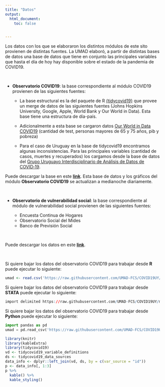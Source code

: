 ```yaml
---
title: "Datos"
output:
  html_document:
    toc: false
 

---
```


Los datos con los que se elaboraron los distintos módulos de este sito provienen de distintas fuentes. La UMAD elaboró, a partir de distintas bases de datos una base de datos que tiene en conjunto las principales variables que hasta el día de hoy hay disponible sobre el estado de la pandemia de COVID19.    

<br />


+ __Observatorio COVID19__: la base correspondiente al módulo COVID19 provienen de las siguientes fuentes:

    * La base estructural es la del paquete de R [{tidycovid19}](https://github.com/joachim-gassen/tidycovid19) que provee un merge de datos de las siguientes fuentes (Johns Hopkins University, Google, Apple, World Bank y Our World in Data). Esta base tiene una estructura de día-país.
    
    * Adicionalmente a esta base se cargaron datos [Our World in Data COVID19](https://ourworldindata.org/coronavirus) (cantidad de test, personas mayores de 65 y 75 años, pib y pobreza)
    
    * Para el caso de Uruguay en la base de tidycovid19 encontramos algunas inconsistencias. Para las principales variables (cantidad de casos, muertes y recuperados) los cargamos desde la base de datos del [Grupo Uruguayo Interdisciplinario de Análisis de Datos de COVID‑19](https://guiad-covid.github.io/).
<br />

Puede descargar la base en este [__link__](https://github.com/UMAD-FCS/COVID19UY/tree/master/download-data). Esta base de datos y los gráficos del módulo __Observatorio COVID19__ se actualizan a medianoche diariamente.

<br />    

+ __Observatorio de vulnerabilidad social__: la base correspondiente al módulo de vulnerabilidad social provienen de las siguientes fuentes:

    * Encuesta Continua de Hogares
    * Observatorio Social del Mides
    * Banco de Previsión Social



<br />

Puede descargar los datos en este [__link__](https://drive.google.com/file/d/1KVXk4Yc-DxpQxVhOAcxv2I4xPhTNfjrp/view?usp=sharing). 

<br />


Si quiere bajar los datos del observatorio COVID19 para trabajar desde __R__ puede ejecutar lo siguiente:
```r
umad <- read.csv('https://raw.githubusercontent.com/UMAD-FCS/COVID19UY/master/download-data/merge_umad.csv')
```


Si quiere bajar los datos del observatorio COVID19 para trabajar desde __STATA__ puede ejecutar lo siguiente:
```r
import delimited https://raw.githubusercontent.com/UMAD-FCS/COVID19UY/master/download-data/merge_umad.csv
```

Si quiere bajar los datos del observatorio COVID19 para trabajar desde __Python__ puede ejecutar lo siguiente:
```python
import pandas as pd
umad = pd.read_csv('https://raw.githubusercontent.com/UMAD-FCS/COVID19UY/master/download-data/merge_umad.csv')
```

```r
library(knitr)
library(kableExtra)
library(tidycovid19)
vd <- tidycovid19_variable_definitions
ds <- tidycovid19_data_sources
data_info <- dplyr::left_join(vd, ds, by = c(var_source = "id"))
p <- data_info[, 1:3]
p %>%
  kable() %>%
  kable_styling()
```


